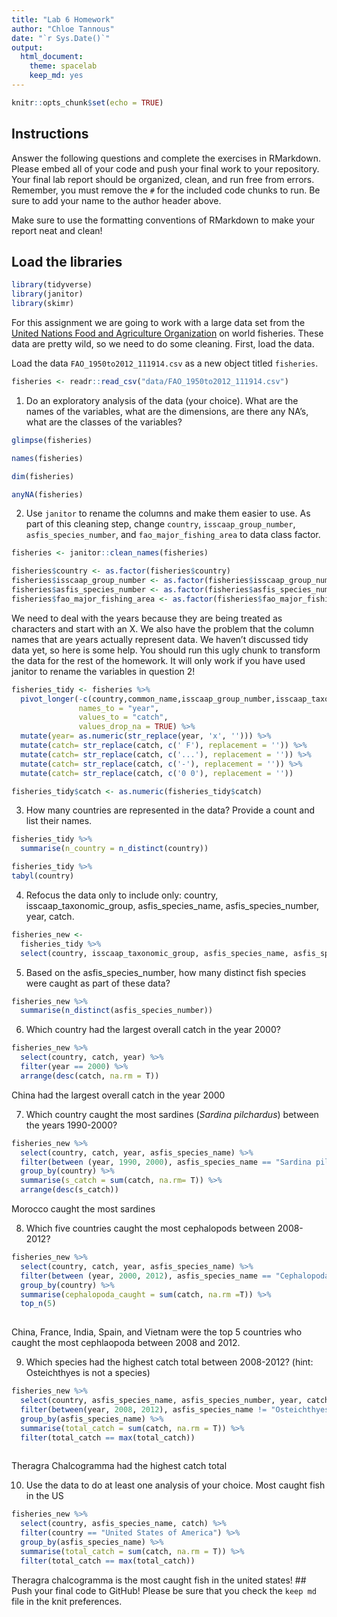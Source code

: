 ```yaml
---
title: "Lab 6 Homework"
author: "Chloe Tannous"
date: "`r Sys.Date()`"
output:
  html_document: 
    theme: spacelab
    keep_md: yes
---
```


```r
knitr::opts_chunk$set(echo = TRUE)
```

## Instructions
Answer the following questions and complete the exercises in RMarkdown. Please embed all of your code and push your final work to your repository. Your final lab report should be organized, clean, and run free from errors. Remember, you must remove the `#` for the included code chunks to run. Be sure to add your name to the author header above.  

Make sure to use the formatting conventions of RMarkdown to make your report neat and clean!  

## Load the libraries
```r
library(tidyverse)
library(janitor)
library(skimr)
```

For this assignment we are going to work with a large data set from the [United Nations Food and Agriculture Organization](http://www.fao.org/about/en/) on world fisheries. These data are pretty wild, so we need to do some cleaning. First, load the data.  

Load the data `FAO_1950to2012_111914.csv` as a new object titled `fisheries`.
```r
fisheries <- readr::read_csv("data/FAO_1950to2012_111914.csv")
```

1. Do an exploratory analysis of the data (your choice). What are the names of the variables, what are the dimensions, are there any NA's, what are the classes of the variables?  
```r
glimpse(fisheries)
```
```r
names(fisheries)
```
```r
dim(fisheries)
```
```r
anyNA(fisheries)
```
2. Use `janitor` to rename the columns and make them easier to use. As part of this cleaning step, change `country`, `isscaap_group_number`, `asfis_species_number`, and `fao_major_fishing_area` to data class factor. 
```r
fisheries <- janitor::clean_names(fisheries)
```

```r
fisheries$country <- as.factor(fisheries$country)
fisheries$isscaap_group_number <- as.factor(fisheries$isscaap_group_number)
fisheries$asfis_species_number <- as.factor(fisheries$asfis_species_number)
fisheries$fao_major_fishing_area <- as.factor(fisheries$fao_major_fishing_area)
```

We need to deal with the years because they are being treated as characters and start with an X. We also have the problem that the column names that are years actually represent data. We haven't discussed tidy data yet, so here is some help. You should run this ugly chunk to transform the data for the rest of the homework. It will only work if you have used janitor to rename the variables in question 2!
```r
fisheries_tidy <- fisheries %>% 
  pivot_longer(-c(country,common_name,isscaap_group_number,isscaap_taxonomic_group,asfis_species_number,asfis_species_name,fao_major_fishing_area,measure),
               names_to = "year",
               values_to = "catch",
               values_drop_na = TRUE) %>% 
  mutate(year= as.numeric(str_replace(year, 'x', ''))) %>% 
  mutate(catch= str_replace(catch, c(' F'), replacement = '')) %>% 
  mutate(catch= str_replace(catch, c('...'), replacement = '')) %>% 
  mutate(catch= str_replace(catch, c('-'), replacement = '')) %>% 
  mutate(catch= str_replace(catch, c('0 0'), replacement = ''))

fisheries_tidy$catch <- as.numeric(fisheries_tidy$catch)
```

3. How many countries are represented in the data? Provide a count and list their names.
```r
fisheries_tidy %>%
  summarise(n_country = n_distinct(country))
```

```r
fisheries_tidy %>%
tabyl(country)
```

4. Refocus the data only to include only: country, isscaap_taxonomic_group, asfis_species_name, asfis_species_number, year, catch.
```r
fisheries_new <- 
  fisheries_tidy %>%
  select(country, isscaap_taxonomic_group, asfis_species_name, asfis_species_number, year, catch)
```

5. Based on the asfis_species_number, how many distinct fish species were caught as part of these data?
```r
fisheries_new %>%
  summarise(n_distinct(asfis_species_number))
```

6. Which country had the largest overall catch in the year 2000?
```r
fisheries_new %>%
  select(country, catch, year) %>%
  filter(year == 2000) %>%
  arrange(desc(catch, na.rm = T))
```
China had the largest overall catch in the year 2000

7. Which country caught the most sardines (_Sardina pilchardus_) between the years 1990-2000?
```r
fisheries_new %>%
  select(country, catch, year, asfis_species_name) %>%
  filter(between (year, 1990, 2000), asfis_species_name == "Sardina pilchardus") %>%
  group_by(country) %>%
  summarise(s_catch = sum(catch, na.rm= T)) %>%
  arrange(desc(s_catch))
```
Morocco caught the most sardines


8. Which five countries caught the most cephalopods between 2008-2012?
```r
fisheries_new %>%
  select(country, catch, year, asfis_species_name) %>%
  filter(between (year, 2000, 2012), asfis_species_name == "Cephalopoda") %>%
  group_by(country) %>%
  summarise(cephalopoda_caught = sum(catch, na.rm =T)) %>%
  top_n(5)
 
```
China, France, India, Spain, and Vietnam were the top 5 countries who caught the most cephlaopoda between 2008 and 2012.


9. Which species had the highest catch total between 2008-2012? (hint: Osteichthyes is not a species)
```r
fisheries_new %>%
  select(country, asfis_species_name, asfis_species_number, year, catch) %>%
  filter(between(year, 2008, 2012), asfis_species_name != "Osteichthyes") %>% 
  group_by(asfis_species_name) %>% 
  summarise(total_catch = sum(catch, na.rm = T)) %>% 
  filter(total_catch == max(total_catch))
 
```
Theragra Chalcogramma had the highest catch total

10. Use the data to do at least one analysis of your choice.
Most caught fish in the US
```r
fisheries_new %>%
  select(country, asfis_species_name, catch) %>%
  filter(country == "United States of America") %>% 
  group_by(asfis_species_name) %>% 
  summarise(total_catch = sum(catch, na.rm = T)) %>% 
  filter(total_catch == max(total_catch))

```

Theragra chalcogramma is the most caught fish in the united states!
## Push your final code to GitHub!
Please be sure that you check the `keep md` file in the knit preferences.   